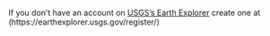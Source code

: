 If you don't have an account on [USGS's Earth Explorer](http://earthexplorer.usgs.gov/) create one at (https://earthexplorer.usgs.gov/register/)

